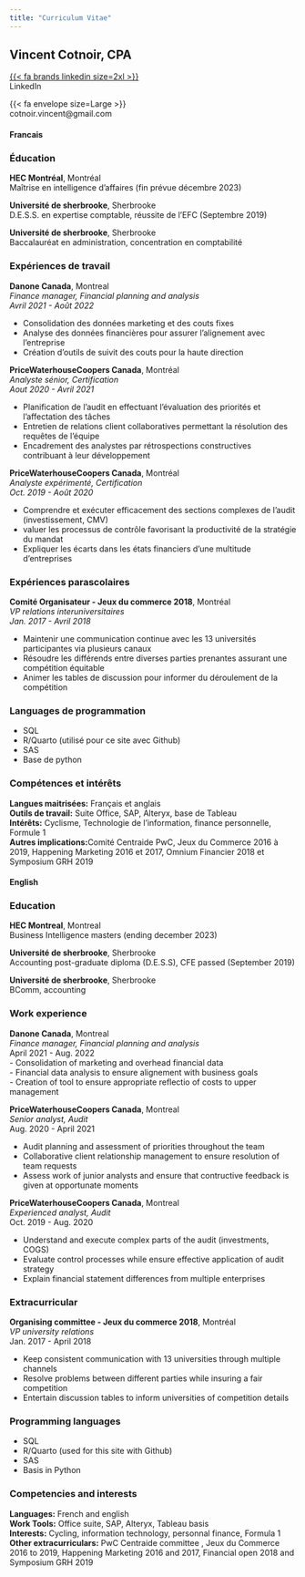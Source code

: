 ```yaml
---
title: "Curriculum Vitae"
---
```


## **Vincent Cotnoir, CPA** {.test}

::: {.contact layout-ncol="2"}
[{{< fa brands linkedin size=2xl >}}](https://www.linkedin.com/in/vincentcotnoir/)<br>LinkedIn

{{< fa envelope size=Large >}}<br>cotnoir.vincent@gmail.com
:::

::: column-body-outset
::: panel-tabset
#### Francais

### **Éducation** {.test2}

**HEC Montréal**, Montréal<br> Maîtrise en intelligence d'affaires (fin prévue décembre 2023)

**Université de sherbrooke**, Sherbrooke<br> D.E.S.S. en expertise comptable, réussite de l'EFC (Septembre 2019)

**Université de sherbrooke**, Sherbrooke<br> Baccalauréat en administration, concentration en comptabilité

### **Expériences de travail** {.test2}

**Danone Canada**, Montreal<br> 
*Finance manager, Financial planning and analysis*<br>
*Avril 2021 - Août 2022*<br>

-   Consolidation des données marketing et des couts fixes<br>
-   Analyse des données financières pour assurer l'alignement avec l'entreprise<br>
-   Création d'outils de suivit des couts pour la haute direction<br>

**PriceWaterhouseCoopers Canada**, Montréal<br> 
*Analyste sénior, Certification*<br>
*Aout 2020 - Avril 2021*<br>

-   Planification de l'audit en effectuant l'évaluation des priorités et l'affectation des tâches<br>
-   Entretien de relations client collaboratives permettant la résolution des requêtes de l'équipe<br>
-   Encadrement des analystes par rétrospections constructives contribuant à leur développement<br>

**PriceWaterhouseCoopers Canada**, Montréal<br> 
*Analyste expérimenté, Certification*<br>
*Oct. 2019 - Août 2020*<br>

-   Comprendre et exécuter efficacement des sections complexes de l'audit (investissement, CMV)<br>
-   valuer les processus de contrôle favorisant la productivité de la stratégie du mandat<br>
-   Expliquer les écarts dans les états financiers d'une multitude d'entreprises<br>

### **Expériences parascolaires** {.test2}
**Comité Organisateur - Jeux du commerce 2018**, Montréal<br> 
*VP relations interuniversitaires*<br>
*Jan. 2017 - Avril 2018*

-   Maintenir une communication continue avec les 13 universités participantes via plusieurs canaux<br>
-   Résoudre les différends entre diverses parties prenantes assurant une compétition équitable<br>
-   Animer les tables de discussion pour informer du déroulement de la compétition<br>

### **Languages de programmation** {.test2}
-   SQL
-   R/Quarto (utilisé pour ce site avec Github)
-   SAS
-   Base de python

### **Compétences et intérêts** {.test2}
**Langues maitrisées:** Français et anglais<br>
**Outils de travail:** Suite Office, SAP, Alteryx, base de Tableau<br>
**Intérêts:** Cyclisme, Technologie de l'information, finance personnelle, Formule 1<br>
**Autres implications:**Comité Centraide PwC, Jeux du Commerce 2016 à 2019, Happening Marketing 2016 et 2017, Omnium Financier 2018 et Symposium GRH 2019

#### English

### **Education** {.test2}

**HEC Montreal**, Montreal<br> Business Intelligence masters (ending december 2023)

**Université de sherbrooke**, Sherbrooke<br> Accounting post-graduate diploma (D.E.S.S), CFE passed (September 2019)

**Université de sherbrooke**, Sherbrooke<br> BComm, accounting

### **Work experience** {.test2}

**Danone Canada**, Montreal<br> 
*Finance manager, Financial planning and analysis*<br>
April 2021 - Aug. 2022<br>
-   Consolidation of marketing and overhead financial data<br>
-   Financial data analysis to ensure alignement with business goals<br>
-   Creation of tool to ensure appropriate reflectio of costs to upper management<br>

**PriceWaterhouseCoopers Canada**, Montreal<br> 
*Senior analyst, Audit*<br>
Aug. 2020 - April 2021<br>

-   Audit planning and assessment of priorities throughout the team<br>
-   Collaborative client relationship management to ensure resolution of team requests<br>
-   Assess work of junior analysts and ensure that contructive feedback is given at opportunate moments<br>

**PriceWaterhouseCoopers Canada**, Montreal<br> 
*Experienced analyst, Audit*<br>
Oct. 2019 - Aug. 2020<br>

-   Understand and execute complex parts of the audit (investments, COGS)<br>
-   Evaluate control processes while ensure effective application of audit strategy<br>
-   Explain financial statement differences from multiple enterprises<br>

### **Extracurricular** {.test2}
**Organising committee - Jeux du commerce 2018**, Montréal<br> 
*VP university relations*<br>
Jan. 2017 - April 2018

-   Keep consistent communication with 13 universities through multiple channels<br>
-   Resolve problems between different parties while insuring a fair competition<br>
-   Entertain discussion tables to inform universities of competition details<br>

### **Programming languages** {.test2}

-   SQL
-   R/Quarto (used for this site with Github)
-   SAS
-   Basis in Python

### **Competencies and interests** {.test2}
**Languages:** French and english<br>
**Work Tools:** Office suite, SAP, Alteryx, Tableau basis<br>
**Interests:** Cycling, information technology, personnal finance, Formula 1 <br>
**Other extracurriculars:** PwC Centraide committee , Jeux du Commerce 2016 to 2019, Happening Marketing 2016 and 2017, Financial open 2018 and Symposium GRH 2019
:::
:::
